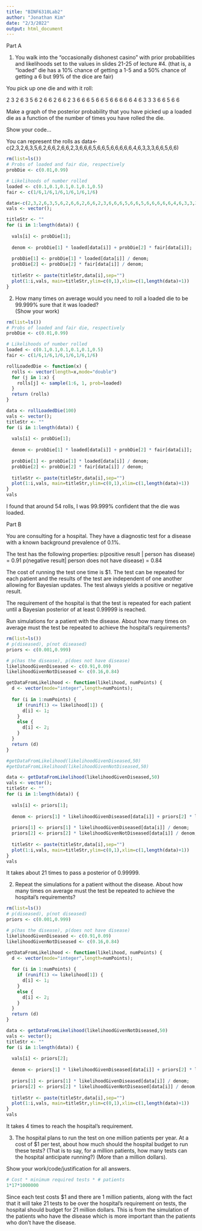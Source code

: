 ---
title: "BINF6310Lab2"
author: "Jonathan Kim"
date: "2/3/2022"
output: html_document
---
Part A

(1) You walk into the “occasionally dishonest casino”  with prior probabilities and likelihoods set to the values in slides 21-25 of lecture #4. (that is, a “loaded” die has a 10% chance of getting a 1-5 and a 50% chance of getting a 6 but 99% of the dice are fair)

You pick up one die and with it roll:

2 3 2 6 3 5 6 2 6 6 2 6 6 2 3 6 6 6 5 6 6 5 6 6 6 6 6 4 6 3 3 3 6 6 5 6 6

Make a graph of the posterior probability that you have picked up a loaded die as a function of the number of times you have rolled the die.

Show your code…

  You can represent the rolls as
data<-c(2,3,2,6,3,5,6,2,6,6,2,6,6,2,3,6,6,6,5,6,6,5,6,6,6,6,6,4,6,3,3,3,6,6,5,6,6)

```{r}
rm(list=ls())
# Probs of loaded and fair die, respectively
probDie <- c(0.01,0.99)

# Likelihoods of number rolled
loaded <- c(0.1,0.1,0.1,0.1,0.1,0.5)
fair <- c(1/6,1/6,1/6,1/6,1/6,1/6)

data<-c(2,3,2,6,3,5,6,2,6,6,2,6,6,2,3,6,6,6,5,6,6,5,6,6,6,6,6,4,6,3,3,3,6,6,5,6,6)
vals <- vector();

titleStr <- ""
for (i in 1:length(data)) {
  
  vals[i] <- probDie[1];
  
  denom <- probDie[1] * loaded[data[i]] + probDie[2] * fair[data[i]];
  
  probDie[1] <- probDie[1] * loaded[data[i]] / denom;
  probDie[2] <- probDie[2] * fair[data[i]] / denom;
  
  titleStr <- paste(titleStr,data[i],sep="")
  plot(1:i,vals, main=titleStr,ylim=c(0,1),xlim=c(1,length(data)+1))
}
```

(2) How many times on average would you need to roll a loaded die to be 99.999%  sure that it was loaded?  
(Show your work)

```{r}
rm(list=ls())
# Probs of loaded and fair die, respectively
probDie <- c(0.01,0.99)

# Likelihoods of number rolled
loaded <- c(0.1,0.1,0.1,0.1,0.1,0.5)
fair <- c(1/6,1/6,1/6,1/6,1/6,1/6)

rollLoadedDie <- function(x) {
  rolls <- vector(length=x,mode="double")
  for (j in 1:x) {
    rolls[j] <- sample(1:6, 1, prob=loaded)
  }
  return (rolls)
}

data <- rollLoadedDie(100)
vals <- vector();
titleStr <- ""
for (i in 1:length(data)) {
  
  vals[i] <- probDie[1];
  
  denom <- probDie[1] * loaded[data[i]] + probDie[2] * fair[data[i]];
  
  probDie[1] <- probDie[1] * loaded[data[i]] / denom;
  probDie[2] <- probDie[2] * fair[data[i]] / denom;
  
  titleStr <- paste(titleStr,data[i],sep="")
  plot(1:i,vals, main=titleStr,ylim=c(0,1),xlim=c(1,length(data)+1))
}
vals
```
I found that around 54 rolls, I was 99.999% confident that the die was loaded.





Part B

You are consulting for a hospital.  They have a diagnostic test for a disease with a known background prevalence of 0.1%.

The test has the following properties:
p(positive result | person has disease) = 0.91
p(negative result| person does not have disease) = 0.84

The cost of running the test one time is $1.  The test can be repeated for each patient and the results of the
test are independent of one another allowing for Bayesian updates.  The test always yields a positive or negative 
result.

The requirement of the hospital is that the test is repeated for each patient until a Bayesian posterior 
of at least 0.99999 is reached.

Run simulations for a patient with the disease.  About how many times on average must the test be repeated
to achieve the hospital’s requirements?  
```{r}
rm(list=ls())
# p(diseased), p(not diseased)
priors <- c(0.001,0.999)

# p(has the disease), p(does not have disease)
likelihoodGivenDiseased <- c(0.91,0.09)
likelihoodGivenNotDiseased <- c(0.16,0.84)

getDataFromLikelihood <- function(likelihood, numPoints) {
  d <- vector(mode="integer",length=numPoints);
  
  for (i in 1:numPoints) {
    if (runif(1) <= likelihood[1]) {
      d[i] <- 1;
    }
    else {
      d[i] <- 2;
    }
  }
  return (d)
}

#getDataFromLikelihood(likelihoodGivenDiseased,50)
#getDataFromLikelihood(likelihoodGivenNotDiseased,50)

data <- getDataFromLikelihood(likelihoodGivenDiseased,50)
vals <- vector();
titleStr <- ""
for (i in 1:length(data)) {
  
  vals[i] <- priors[1];
  
  denom <- priors[1] * likelihoodGivenDiseased[data[i]] + priors[2] * likelihoodGivenNotDiseased[data[i]];
  
  priors[1] <- priors[1] * likelihoodGivenDiseased[data[i]] / denom;
  priors[2] <- priors[2] * likelihoodGivenNotDiseased[data[i]] / denom;
  
  titleStr <- paste(titleStr,data[i],sep="")
  plot(1:i,vals, main=titleStr,ylim=c(0,1),xlim=c(1,length(data)+1))
}
vals
```
It takes about 21 times to pass a posterior of 0.99999.

(2) Repeat the simulations for a patient without the disease.  About how many times on average must the 
test be repeated to achieve the hospital’s requirements?

```{r}
rm(list=ls())
# p(diseased), p(not diseased)
priors <- c(0.001,0.999)

# p(has the disease), p(does not have disease)
likelihoodGivenDiseased <- c(0.91,0.09)
likelihoodGivenNotDiseased <- c(0.16,0.84)

getDataFromLikelihood <- function(likelihood, numPoints) {
  d <- vector(mode="integer",length=numPoints);
  
  for (i in 1:numPoints) {
    if (runif(1) <= likelihood[1]) {
      d[i] <- 1;
    }
    else {
      d[i] <- 2;
    }
  }
  return (d)
}

data <- getDataFromLikelihood(likelihoodGivenNotDiseased,50)
vals <- vector();
titleStr <- ""
for (i in 1:length(data)) {
  
  vals[i] <- priors[2];
  
  denom <- priors[1] * likelihoodGivenDiseased[data[i]] + priors[2] * likelihoodGivenNotDiseased[data[i]];
  
  priors[1] <- priors[1] * likelihoodGivenDiseased[data[i]] / denom;
  priors[2] <- priors[2] * likelihoodGivenNotDiseased[data[i]] / denom;
  
  titleStr <- paste(titleStr,data[i],sep="")
  plot(1:i,vals, main=titleStr,ylim=c(0,1),xlim=c(1,length(data)+1))
}
vals
```
It takes 4 times to reach the hospital's requirement.

(3) The hospital plans to run the test on one million patients per year.  At a cost of $1 per test, about how much
should the hospital budget to run these tests?  (That is to say, for a million patients, how many tests can 
the hospital anticipate running?) (More than a million dollars).

Show your work/code/justification for all answers.  	

```{r}
# Cost * minimum required tests * # patients
1*17*1000000
```
Since each test costs $1 and there are 1 million patients, along with the fact that it will take 21 tests to be over the hospital's requirement on tests, the hospital should budget for 21 million dollars. This is from the simulation of the patients who have the disease which is more important than the patients who don't have the disease.